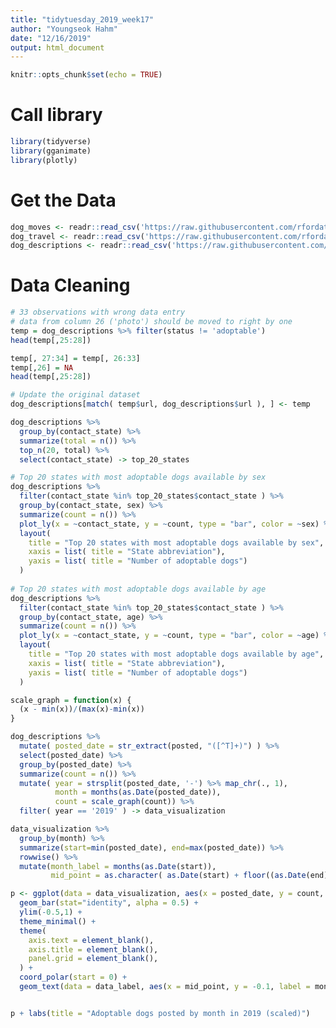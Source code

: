 ```yaml
---
title: "tidytuesday_2019_week17"
author: "Youngseok Hahm"
date: "12/16/2019"
output: html_document
---
```


```r
knitr::opts_chunk$set(echo = TRUE)
```

# Call library
```r
library(tidyverse)
library(gganimate)
library(plotly)
```


# Get the Data
```r
dog_moves <- readr::read_csv('https://raw.githubusercontent.com/rfordatascience/tidytuesday/master/data/2019/2019-12-17/dog_moves.csv')
dog_travel <- readr::read_csv('https://raw.githubusercontent.com/rfordatascience/tidytuesday/master/data/2019/2019-12-17/dog_travel.csv')
dog_descriptions <- readr::read_csv('https://raw.githubusercontent.com/rfordatascience/tidytuesday/master/data/2019/2019-12-17/dog_descriptions.csv')
```

# Data Cleaning
```r
# 33 observations with wrong data entry
# data from column 26 ('photo') should be moved to right by one
temp = dog_descriptions %>% filter(status != 'adoptable')
head(temp[,25:28])

temp[, 27:34] = temp[, 26:33]
temp[,26] = NA
head(temp[,25:28])

# Update the original dataset
dog_descriptions[match( temp$url, dog_descriptions$url ), ] <- temp
```

```r
dog_descriptions %>% 
  group_by(contact_state) %>%
  summarize(total = n()) %>%
  top_n(20, total) %>%
  select(contact_state) -> top_20_states

# Top 20 states with most adoptable dogs available by sex
dog_descriptions %>%
  filter(contact_state %in% top_20_states$contact_state ) %>%
  group_by(contact_state, sex) %>%
  summarize(count = n()) %>%
  plot_ly(x = ~contact_state, y = ~count, type = "bar", color = ~sex) %>%
  layout(
    title = "Top 20 states with most adoptable dogs available by sex",
    xaxis = list( title = "State abbreviation"),
    yaxis = list( title = "Number of adoptable dogs")
  )
    
# Top 20 states with most adoptable dogs available by age
dog_descriptions %>%
  filter(contact_state %in% top_20_states$contact_state ) %>%
  group_by(contact_state, age) %>%
  summarize(count = n()) %>%
  plot_ly(x = ~contact_state, y = ~count, type = "bar", color = ~age) %>%
  layout(
    title = "Top 20 states with most adoptable dogs available by age",
    xaxis = list( title = "State abbreviation"),
    yaxis = list( title = "Number of adoptable dogs")
  )
```


```r

scale_graph = function(x) {
  (x - min(x))/(max(x)-min(x))
}

dog_descriptions %>%
  mutate( posted_date = str_extract(posted, "([^T]+)") ) %>%
  select(posted_date) %>%
  group_by(posted_date) %>%
  summarize(count = n()) %>%
  mutate( year = strsplit(posted_date, '-') %>% map_chr(., 1),
          month = months(as.Date(posted_date)),
          count = scale_graph(count)) %>%
  filter( year == '2019' ) -> data_visualization

data_visualization %>%
  group_by(month) %>%
  summarize(start=min(posted_date), end=max(posted_date)) %>%
  rowwise() %>%
  mutate(month_label = months(as.Date(start)),
         mid_point = as.character( as.Date(start) + floor((as.Date(end) - as.Date(start))/2))) -> data_label

p <- ggplot(data = data_visualization, aes(x = posted_date, y = count, fill=month )) + 
  geom_bar(stat="identity", alpha = 0.5) +
  ylim(-0.5,1) +
  theme_minimal() +
  theme(
    axis.text = element_blank(),
    axis.title = element_blank(),
    panel.grid = element_blank(),
  ) +
  coord_polar(start = 0) +
  geom_text(data = data_label, aes(x = mid_point, y = -0.1, label = month_label), colour = "black", alpha=0.8, size=1.4, inherit.aes = FALSE) 


p + labs(title = "Adoptable dogs posted by month in 2019 (scaled)")
```

